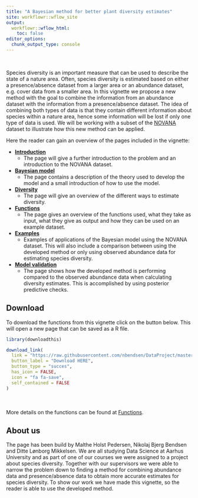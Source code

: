 ```yaml
---
title: "A Bayesian method for better plant diversity estimates"
site: workflowr::wflow_site
output:
  workflowr::wflow_html:
    toc: false
editor_options:
  chunk_output_type: console
---
```

<br>

Species diversity is an important measure that can be used to describe the state of a nature area. Often, species diversity is estimated based on either a presence/absence dataset from a larger area or an abundance dataset, e.g. cover data from a smaller area. In this vignette we propose a new method with the goal to combine the information from an abundance dataset with the information from a presence/absence dataset. The idea of combining both types of data is that they contain different information about species within a nature area, hence some information will be lost if only one type of data is used. We will be working with a subset of the [NOVANA](https://novana.au.dk) dataset to illustrate how this new method can be applied.



Here the reader can gain an overview of the pages included in the vignette:

* **[Introduction](Introduction.html)**
  * The page will give a further introduction to the problem and an introduction to the NOVANA dataset. 
* **[Bayesian model](Model.html)**
  * The page contains a description of the theory used to develop the model and a small introduction of how to use the model. 
* **[Diversity](Diversity.html)**
  * The page will give an overview of the different ways to estimate diversity.
* **[Functions](Function_usage.html)**
  * The page gives an overview of the functions used, what they take as input, what they give as output and how they can be used on an example dataset.
* **[Examples](example.html)**
  * Examples of applications of the Bayesian model using the NOVANA dataset. This will also include a comparison between using the developed method or only using observed abundance data for estimating species diversity. 
* **[Model validation](model_validering.html)**
  * The page shows how the developed method is performing compared to the observed abundance data when calculating diversity estimates. This is accomplished by using posterior predictive checks.




<h2>Download</h2>
To download the functions from this vignette click on the button below. This will open a new page that can be saved as a R file.

```r
library(downloadthis)

download_link(
  link = "https://raw.githubusercontent.com/nbendsen/DataProject/master/code/Beta_binomial_cover_update_function.R",
  button_label = "Download HERE",
  button_type = "succes",
  has_icon = FALSE,
  icon = "fa fa-save",
  self_contained = FALSE
)

```
<br><br>
More details on the functions can be found at [Functions](Function_usage.html).

<h2>About us</h2>

The page has been build by Malthe Holst Pedersen, Nikolaj Bjerg Bendsen and Ditte Lønborg Mikkelsen. We are all studying Data Science at Aarhus University and as part of one of our courses we were assigned to a project about species diversity. Together with our supervisors we were able to narrow the problem down to finding a method for combining abundance data and presence/absence data to obtain more accurate estimates for species diversity.
To show our work we have made this vignette, so the reader is able to use the developed method.

<br><br>
<br><br>



